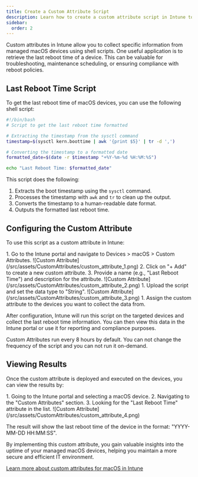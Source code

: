 ```yaml
---
title: Create a Custom Attribute Script
description: Learn how to create a custom attribute script in Intune to collect specific information from managed macOS devices.
sidebar:
  order: 2
---
```



Custom attributes in Intune allow you to collect specific information from managed macOS devices using shell scripts. One useful application is to retrieve the last reboot time of a device. This can be valuable for troubleshooting, maintenance scheduling, or ensuring compliance with reboot policies.

## Last Reboot Time Script

To get the last reboot time of macOS devices, you can use the following shell script:

```bash
#!/bin/bash
# Script to get the last reboot time formatted

# Extracting the timestamp from the sysctl command
timestamp=$(sysctl kern.boottime | awk '{print $5}' | tr -d ',')

# Converting the timestamp to a formatted date
formatted_date=$(date -r $timestamp "+%Y-%m-%d %H:%M:%S")

echo "Last Reboot Time: $formatted_date"
```

This script does the following:
<Steps>
1. Extracts the boot timestamp using the `sysctl` command.
2. Processes the timestamp with `awk` and `tr` to clean up the output.
3. Converts the timestamp to a human-readable date format.
4. Outputs the formatted last reboot time.
</Steps>

## Configuring the Custom Attribute

To use this script as a custom attribute in Intune:

<Steps>
1. Go to the Intune portal and navigate to Devices > macOS > Custom Attributes.
![Custom Attribute](/src/assets/CustomAttributes/custom_attribute_1.png)
2. Click on "+ Add" to create a new custom attribute.
3. Provide a name (e.g., "Last Reboot Time") and description for the attribute.
![Custom Attribute](/src/assets/CustomAttributes/custom_attribute_2.png)
1. Upload the script and set the data type to "String".
![Custom Attribute](/src/assets/CustomAttributes/custom_attribute_3.png)
1. Assign the custom attribute to the devices you want to collect the data from.
</Steps>

After configuration, Intune will run this script on the targeted devices and collect the last reboot time information. You can then view this data in the Intune portal or use it for reporting and compliance purposes.

<Aside>
Custom Attributes run every 8 hours by default. You can not change the frequency of the script and you can not run it on-demand.
</Aside>

## Viewing Results

Once the custom attribute is deployed and executed on the devices, you can view the results by:

<Steps>
1. Going to the Intune portal and selecting a macOS device.
2. Navigating to the "Custom Attributes" section.
3. Looking for the "Last Reboot Time" attribute in the list.
![Custom Attribute](/src/assets/CustomAttributes/custom_attribute_4.png)
</Steps>

The result will show the last reboot time of the device in the format: "YYYY-MM-DD HH:MM:SS".

By implementing this custom attribute, you gain valuable insights into the uptime of your managed macOS devices, helping you maintain a more secure and efficient IT environment.

[Learn more about custom attributes for macOS in Intune](https://ugurkoc.de/get-local-admins-and-last-reboot-time-on-macos-devices-using-custom-attributes/)
